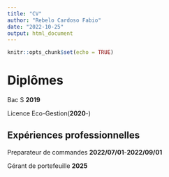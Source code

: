 ---
title: "CV"
author: "Rebelo Cardoso Fabio"
date: "2022-10-25"
output: html_document
---

```{r setup, include=FALSE}
knitr::opts_chunk$set(echo = TRUE)
```


# Diplômes

Bac S **2019**

Licence Eco-Gestion(**2020**-)

## Expériences professionnelles


Preparateur de commandes **2022/07/01**-**2022/09/01**

Gérant de portefeuille **2025**





